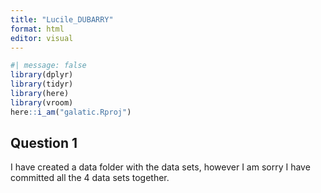 ```yaml
---
title: "Lucile_DUBARRY"
format: html
editor: visual
---
```


```r
#| message: false
library(dplyr)
library(tidyr)
library(here)
library(vroom)
here::i_am("galatic.Rproj")
```


## Question 1

I have created a data folder with the data sets, however I am sorry I have committed all the 4 data sets together. 





